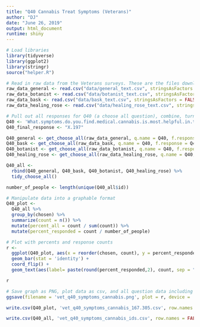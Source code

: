 ```yaml
---
title: "Q40 Cannabis Treat Symptoms (Veterans)"
author: "DJ"
date: "June 26, 2019"
output: html_document
runtime: shiny
---
```


```r
# Load libraries
library(tidyverse)
library(ggplot2)
library(stringr)
source("helper.R")
```

```r
# Read in raw data from the Veterans surveys. These are the files downloaded from survey monkey saved as a .csv
raw_data_general <- read.csv("data/general_text.csv", stringsAsFactors = FALSE)
raw_data_botanist <- read.csv("data/botanist_text.csv", stringsAsFactors = FALSE)
raw_data_bask <- read.csv("data/bask_text.csv", stringsAsFactors = FALSE)
raw_data_healing_rose <- read.csv("data/healing_rose_text.csv", stringsAsFactors = FALSE)
```

```r
# Pull out all responses for Q40 (a choose all question), combine, turn into a tidy data format for further processing then determine 'question n'
Q40 <- 'What.symptoms.do.you.find.medical.cannabis.is.most.helpful.in.treating.alleviating...Please.select.all.that.apply.'
Q40_final_response <- "X.197"

Q40_general <- get_choose_all(raw_data_general, q.name = Q40, f.response = Q40_final_response)
Q40_bask <- get_choose_all(raw_data_bask, q.name = Q40, f.response = Q40_final_response)
Q40_botanist <- get_choose_all(raw_data_botanist, q.name = Q40, f.response = Q40_final_response)
Q40_healing_rose <- get_choose_all(raw_data_healing_rose, q.name = Q40, f.response = Q40_final_response)

Q40_all <- 
  rbind(Q40_general, Q40_bask, Q40_botanist, Q40_healing_rose) %>%
  tidy_choose_all()

number_of_people <- length(unique(Q40_all$id))
```

```r
# Manipulate data into a graphable format
Q40_plot <-
  Q40_all %>%
  group_by(chosen) %>%
  summarize(count = n()) %>%
  mutate(percent_all = count / sum(count)) %>%
  mutate(percent_responded = count / number_of_people)
```

```r
# Plot with percents and response counts
r <- 
  ggplot(Q40_plot, aes(x = reorder(chosen, count), y = percent_responded)) +
  geom_bar(stat = 'identity') +
  coord_flip() +
  geom_text(aes(label= paste(round(percent_responded,2), count, sep = "***")))

r
```

```r
# Save graph as PNG, plot data as csv, and all question data including response IDs as csv (save question n and N at end of plot file as "_x.x")
ggsave(filename = 'vet_q40_symptoms_cannabis.png', plot = r, device = 'png')

write.csv(Q40_plot, 'vet_q40_symptoms_cannabis_167.305.csv', row.names = FALSE)

write.csv(Q40_all, 'vet_q40_symptoms_cannabis_ids.csv', row.names = FALSE)
```
